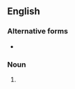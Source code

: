 ==English==

===Alternative forms===
* {{l|en|conundra}} {{qualifier|less common}}

===Noun===
{{head|en|noun form}}

# {{plural of|conundrum|lang=en}}